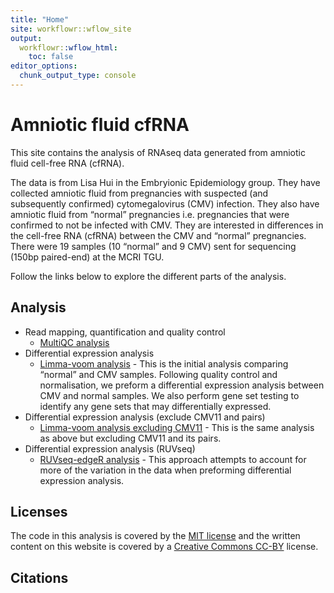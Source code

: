```yaml
---
title: "Home"
site: workflowr::wflow_site
output:
  workflowr::wflow_html:
    toc: false
editor_options:
  chunk_output_type: console
---
```


# Amniotic fluid cfRNA

This site contains the analysis of RNAseq data generated from amniotic fluid cell-free RNA (cfRNA). 

The data is from Lisa Hui in the Embryionic Epidemiology group. They have collected amniotic fluid from pregnancies with suspected (and subsequently confirmed) cytomegalovirus (CMV) infection. They also have amniotic fluid from "normal" pregnancies i.e. pregnancies that were confirmed to not be infected with CMV. They are interested in differences in the cell-free RNA (cfRNA) between the CMV and "normal" pregnancies. There were 19 samples (10 "normal" and 9 CMV) sent for sequencing (150bp paired-end) at the MCRI TGU. 

Follow the links below to explore the different parts of the analysis. 

Analysis
--------

* Read mapping, quantification and quality control
  * [MultiQC analysis](multiqc_report.html)
  
* Differential expression analysis
  * [Limma-voom analysis](salmon-limma-voom.html) - This is the initial analysis comparing "normal" and CMV samples. Following quality control and normalisation, we preform a differential expression analysis between CMV and normal samples. We also perform gene set testing to identify any gene sets that may differentially expressed.   

* Differential expression analysis (exclude CMV11 and pairs)
  * [Limma-voom analysis excluding CMV11](salmon-limma-voom-exclude-CMV11.html) - This is the same analysis as above but excluding CMV11 and its pairs. 
  
* Differential expression analysis (RUVseq)
  * [RUVseq-edgeR analysis](salmon-ruvseq-edger.html) - This approach attempts to account for more of the variation in the data when preforming differential expression analysis.


Licenses
--------

The code in this analysis is covered by the [MIT license][mit] and the written
content on this website is covered by a [Creative Commons CC-BY][cc] license.


Citations
---------

[mit]: https://choosealicense.com/licenses/mit/ "MIT License"
[cc]: https://creativecommons.org/licenses/by/4.0/ "CC-BY License"
